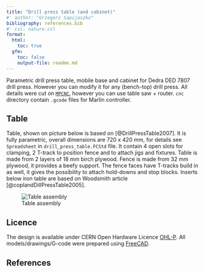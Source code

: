 ```yaml
---
title: "Drill press table (and cabinet)"
#' author: "Grzegorz Sapijaszko"
bibliography: references.bib
#' csl: nature.csl
format: 
  html:
    toc: true
  gfm: 
    toc: false
    output-file: readme.md
---
```


Parametric drill press table, mobile base and cabinet for Dedra DED 7807 drill press. However you can modify it for any (bench-top) drill press. All details were cut on [`MPCNC`](https://docs.v1e.com/mpcnc/intro/), however you can use table saw + router. `cnc` directory contain `.gcode` files for Marlin controller. 

## Table

Table, shown on picture below is based on [@DrillPressTable2007]. It is fully parametric, overall dimensions are 720 x 420 mm, for details see `Spreadsheet` in `drill_press_table.FCStd` file. It contain 4 open slots for clamping, 2 T-track to position fence and to attach jigs and fixtures. Table is made from 2 layers of 18 mm birch plywood. Fence is made from 32 mm plywood, it provides a beefy support. The fence faces have T-tracks build in as well, it gives the possibility to attach hold-downs and stop blocks. Inserts below iron table are based on Woodsmith article [@coplandDillPressTable2005]. 

![Table assembly](img/table_assembly.png)

## Licence

The design is available under CERN Open Hardware Licence [OHL-P](https://ohwr.org/cern_ohl_p_v2.txt). All models/drawings/G-code were prepared using [FreeCAD](https://www.freecad.org/).

## References

::: {#refs}
:::
